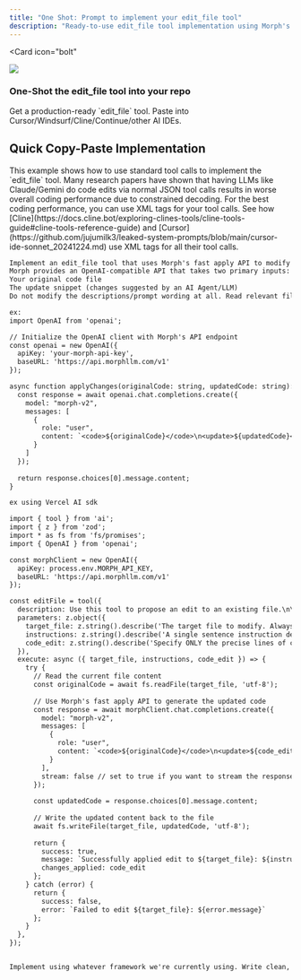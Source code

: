 ```yaml
---
title: "One Shot: Prompt to implement your edit_file tool"
description: "Ready-to-use edit_file tool implementation using Morph's fast apply API - just copy and paste into your Cursor workspace"
---
```




<Card
  icon="bolt"
>
  <div className="relative">
    <img className="hidden dark:block my-0 pointer-events-none rounded-lg" src="https://mintlify.s3.us-west-1.amazonaws.com/mintlify/images/installation/local-development-dark.png" />
    <div className="absolute inset-0 bg-gradient-to-t from-black/60 to-transparent rounded-lg"></div>
    <div className="absolute bottom-4 left-4 right-4">
      <h3 className="text-2xl font-bold text-white mb-2">One-Shot the edit_file tool into your repo</h3>  
      <p className="text-white/90">Get a production-ready `edit_file` tool. Paste into Cursor/Windsurf/Cline/Continue/other AI IDEs.</p>
    </div>
  </div>
</Card>

## Quick Copy-Paste Implementation

<Note>
   This example shows how to use standard tool calls to implement the `edit_file` tool.
   Many research papers have shown that having LLMs like Claude/Gemini do code edits via normal JSON tool calls results in worse overall coding performance due to constrained decoding.
   For the best coding performance, you can use XML tags for your tool calls. See how [Cline](https://docs.cline.bot/exploring-clines-tools/cline-tools-guide#cline-tools-reference-guide) and [Cursor](https://github.com/jujumilk3/leaked-system-prompts/blob/main/cursor-ide-sonnet_20241224.md) use XML tags for all their tool calls.
</Note>

<CodeGroup>

``` oneshot.txt
Implement an edit_file tool that uses Morph's fast apply API to modify files. The tool should read the current file content, send it to Morph's API at https://api.morphllm.com/v1 using the morph-v2 model with the original code in <code> tags and the proposed edit from our Agent in the <update> tags, then write the updated content back to the file. Use the MORPH_API_KEY environment variable for authentication and an OpenAI-compatible client. The tool parameters should be: target_file (string, required), instructions (string, required - single sentence describing the edit in first person), code_edit (string, required - only the lines to change with // ... existing code ... comments for unchanged sections). Return success/error status with descriptive messages and handle file I/O and API errors gracefully. Implement this now using whatever framework I'm currently using.
Morph provides an OpenAI-compatible API that takes two primary inputs:
Your original code file
The update snippet (changes suggested by an AI Agent/LLM)
Do not modify the descriptions/prompt wording at all. Read relevant files to understand how we currently do edits before implementing.

ex: 
import OpenAI from 'openai';

// Initialize the OpenAI client with Morph's API endpoint
const openai = new OpenAI({
  apiKey: 'your-morph-api-key',
  baseURL: 'https://api.morphllm.com/v1'
});

async function applyChanges(originalCode: string, updatedCode: string): Promise<string> {
  const response = await openai.chat.completions.create({
    model: "morph-v2",
    messages: [
      {
        role: "user",
        content: `<code>${originalCode}</code>\n<update>${updatedCode}</update>`
      }
    ]
  });
  
  return response.choices[0].message.content;
}

ex using Vercel AI sdk 

import { tool } from 'ai';
import { z } from 'zod';
import * as fs from 'fs/promises';
import { OpenAI } from 'openai';

const morphClient = new OpenAI({
  apiKey: process.env.MORPH_API_KEY,
  baseURL: 'https://api.morphllm.com/v1'
});

const editFile = tool({
  description: Use this tool to propose an edit to an existing file.\n\nThis will be read by a less intelligent model, which will quickly apply the edit. You should make it clear what the edit is, while also minimizing the unchanged code you write.\nWhen writing the edit, you should specify each edit in sequence, with the special comment // ... existing code ... to represent unchanged code in between edited lines.\n\nYou should bias towards repeating as few lines of the original file as possible to convey the change.\nEach edit should contain sufficient context of unchanged lines around the code you're editing to resolve ambiguity.\nIf you plan on deleting a section, you must provide surrounding context to indicate the deletion.\nDO NOT omit spans of pre-existing code without using the // ... existing code ... comment to indicate its absence.\n\nYou should specify the following arguments before the others: [target_file],
  parameters: z.object({
    target_file: z.string().describe('The target file to modify. Always specify the target file as the first argument and use the relative path in the workspace of the file to edit'),
    instructions: z.string().describe('A single sentence instruction describing what you are going to do for the sketched edit. This is used to assist the less intelligent model in applying the edit. Please use the first person to describe what you are going to do. Dont repeat what you have said previously in normal messages. And use it to disambiguate uncertainty in the edit.'),
    code_edit: z.string().describe('Specify ONLY the precise lines of code that you wish to edit. NEVER specify or write out unchanged code. Instead, represent all unchanged code using the comment of the language you\'re editing in - example: // ... existing code ...'),
  }),
  execute: async ({ target_file, instructions, code_edit }) => {
    try {
      // Read the current file content
      const originalCode = await fs.readFile(target_file, 'utf-8');
      
      // Use Morph's fast apply API to generate the updated code
      const response = await morphClient.chat.completions.create({
        model: "morph-v2",
        messages: [
          {
            role: "user",
            content: `<code>${originalCode}</code>\n<update>${code_edit}</update>`
          }
        ],
        stream: false // set to true if you want to stream the response
      });
      
      const updatedCode = response.choices[0].message.content;
      
      // Write the updated content back to the file
      await fs.writeFile(target_file, updatedCode, 'utf-8');
      
      return {
        success: true,
        message: `Successfully applied edit to ${target_file}: ${instructions}`,
        changes_applied: code_edit
      };
    } catch (error) {
      return {
        success: false,
        error: `Failed to edit ${target_file}: ${error.message}`
      };
    }
  },
});


Implement using whatever framework we're currently using. Write clean, maintainable, high quality code.
```
</CodeGroup>

